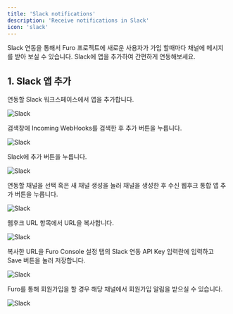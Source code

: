 ```yaml
---
title: 'Slack notifications'
description: 'Receive notifications in Slack'
icon: 'slack'
---
```


Slack 연동을 통해서 Furo 프로젝트에 새로운 사용자가 가입 할때마다 채널에 메시지를 받아 보실 수 있습니다. Slack에 앱을 추가하여 간편하게 연동해보세요.

## 1. Slack 앱 추가

연동할 Slack 워크스페이스에서 앱을 추가합니다.

<img src="/images/slack1.png" alt="Slack" />

검색창에 Incoming WebHooks를 검색한 후 추가 버튼을 누릅니다.

<img src="/images/slack2.png" alt="Slack" />

Slack에 추가 버튼을 누릅니다.

<img src="/images/slack3.webp" alt="Slack" />

연동할 채널을 선택 혹은 새 채널 생성을 눌러 채널을 생성한 후 수신 웹후크 통합 앱 추가 버튼을 누릅니다.

<img src="/images/slack4.png" alt="Slack" />

웹후크 URL 항목에서 URL을 복사합니다.

<img src="/images/slack5.png" alt="Slack" />

복사한 URL을 Furo Console 설정 탭의 Slack 연동 API Key 입력란에 입력하고 Save 버튼을 눌러 저장합니다.

<img src="/images/slack6.jpeg" alt="Slack" />

Furo를 통해 회원가입을 할 경우 해당 채널에서 회원가입 알림을 받으실 수 있습니다.

<img src="/images/slack7.webp" alt="Slack" />
